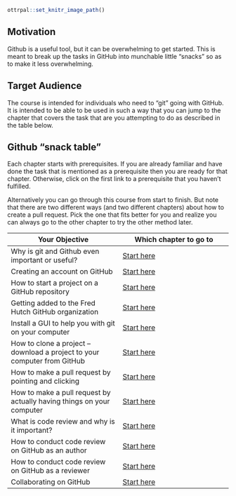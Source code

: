 
```r
ottrpal::set_knitr_image_path()
```

## Motivation

Github is a useful tool, but it can be overwhelming to get started. This is meant to break up the tasks in GitHub into munchable little "snacks" so as to make it less overwhelming.

## Target Audience  

The course is intended for individuals who need to "git" going with GitHub. It is intended to be able to be used in such a way that you can jump to the chapter that covers the task that are you attempting to do as described in the table below.

## Github "snack table"

Each chapter starts with prerequisites. If you are already familiar and have done the task that is mentioned as a prerequisite then you are ready for that chapter. Otherwise, click on the first link to a prerequisite that you haven't fulfilled.

Alternatively you can go through this course from start to finish. But note that there are two different ways (and two different chapters) about how to create a pull request. Pick the one that fits better for you and realize you can always go to the other chapter to try the other method later. 

|Your Objective| Which chapter to go to|
|------------------------------|-----------------------------|
|Why is git and Github even important or useful?|[Start here](https://hutchdatascience.org/dasl-snack-github/why-github.html) |
|Creating an account on GitHub| [Start here](https://hutchdatascience.org/dasl-snack-github) |
|How to start a project on a GitHub repository| [Start here](https://hutchdatascience.org/dasl-snack-github/setting-up-a-project-on-github.html) |
|Getting added to the Fred Hutch GitHub organization| [Start here](https://hutchdatascience.org/dasl-snack-github/getting-added-to-the-hutch-github-organization.html)|
|Install a GUI to help you with git on your computer| [Start here](https://hutchdatascience.org/dasl-snack-github/setting-up-a-git-client.html) |
|How to clone a project -- download a project to your computer from GitHub| [Start here](https://hutchdatascience.org/dasl-snack-github/cloning-a-repository.html) |
|How to make a pull request by pointing and clicking| [Start here](https://hutchdatascience.org/dasl-snack-github/making-a-pull-request-beginners.html)|
|How to make a pull request by actually having things on your computer| [Start here](https://hutchdatascience.org/dasl-snack-github/making-a-pull-request-advanced.html)|
|What is code review and why is it important?| [Start here](https://hutchdatascience.org/dasl-snack-github/what-is-code-review.html)|
|How to conduct code review on GitHub as an author| [Start here](https://hutchdatascience.org/dasl-snack-github/conducting-code-review-as-an-author-on-github.html)|
|How to conduct code review on GitHub as a reviewer| [Start here](https://hutchdatascience.org/dasl-snack-github/conducting-code-review-as-a-reviewer-on-github.html)|
|Collaborating on GitHub| [Start here](https://hutchdatascience.org/dasl-snack-github/collaborating-on-github.html) |
